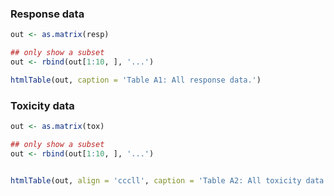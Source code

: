 ### Response data

```r
out <- as.matrix(resp)

## only show a subset
out <- rbind(out[1:10, ], '...')

htmlTable(out, caption = 'Table A1: All response data.')
```

### Toxicity data

```r
out <- as.matrix(tox)

## only show a subset
out <- rbind(out[1:10, ], '...')


htmlTable(out, align = 'cccll', caption = 'Table A2: All toxicity data.')
```
